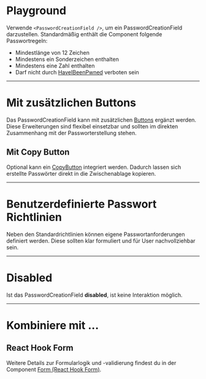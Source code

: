 # Playground 

Verwende `<PasswordCreationField />`, um ein PasswordCreationField darzustellen. Standardmäßig enthält die Component folgende Passwortregeln:
* Mindestlänge von 12 Zeichen
* Mindestens ein Sonderzeichen enthalten
* Mindestens eine Zahl enthalten
* Darf nicht durch [HaveIBeenPwned](https://haveibeenpwned.com/passwords) verboten sein

<LiveCodeEditor />

---

# Mit zusätzlichen Buttons

Das PasswordCreationField kann mit zusätzlichen [Buttons](/03-components/actions/button) ergänzt werden. Diese Erweiterungen sind flexibel einsetzbar und sollten im direkten Zusammenhang mit der Passworterstellung stehen.

<LiveCodeEditor example="buttons" editorCollapsed />

## Mit Copy Button

Optional kann ein [CopyButton](/03-components/actions/copy-button) integriert werden. Dadurch lassen sich erstellte Passwörter direkt in die Zwischenablage kopieren.

<LiveCodeEditor example="copyButton" editorCollapsed />

---

# Benutzerdefinierte Passwort Richtlinien

Neben den Standardrichtlinien können eigene Passwortanforderungen definiert werden. Diese sollten klar formuliert und für User nachvollziehbar sein.

<LiveCodeEditor example="rules" editorCollapsed />

---

# Disabled

Ist das PasswordCreationField **disabled**, ist keine Interaktion möglich. 

<LiveCodeEditor example="disabled" editorCollapsed />

---

# Kombiniere mit ...

## React Hook Form

Weitere Details zur Formularlogik und -validierung findest du in der Component [Form (React Hook Form)](/03-components/form-controls/form-react-hook-form).

<LiveCodeEditor example="form" editorCollapsed />
